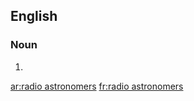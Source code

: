 ==English==

===Noun===
{{head|en|plural}}

# {{plural of|radio astronomer|lang=en|nocat=1}}

[[ar:radio astronomers]]
[[fr:radio astronomers]]